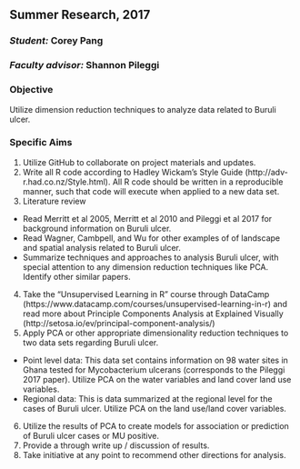 ## Summer Research, 2017

### _Student:_ Corey Pang
### _Faculty advisor:_ Shannon Pileggi


### Objective
Utilize dimension reduction techniques to analyze data related to Buruli ulcer.

### Specific Aims
1.  Utilize GitHub to collaborate on project materials and updates.
2.  Write all R code according to Hadley Wickam's Style Guide (http://adv-r.had.co.nz/Style.html).  All R code should be written in a reproducible manner, such that code will execute when applied to a new data set. 
3.  Literature review  
+  Read Merritt et al 2005, Merritt et al 2010 and Pileggi et al 2017 for background information on Buruli ulcer.
+  Read Wagner, Cambpell, and Wu for other examples of of landscape and spatial analysis related to Buruli ulcer.  
+  Summarize techniques and approaches to analysis Buruli ulcer, with special attention to any dimension reduction techniques like PCA.  Identify other similar papers.
4.  Take the "Unsupervised Learning in R" course through DataCamp (https://www.datacamp.com/courses/unsupervised-learning-in-r) and read more about Principle Components Analysis at Explained Visually (http://setosa.io/ev/principal-component-analysis/)
5.  Apply PCA or other appropriate dimensionality reduction techniques to two data sets regarding Buruli ulcer.  
+  Point level data:  This data set contains information on 98 water sites in Ghana tested for Mycobacterium ulcerans (corresponds to the Pileggi 2017 paper).  Utilize PCA on the water variables and land cover land use variables.
+  Regional data:  This is data summarized at the regional level for the cases of Buruli ulcer.  Utilize PCA on the land use/land cover variables.
6.  Utilize the results of PCA to create models for association or prediction of Buruli ulcer cases or MU positive.
7.  Provide a through write up / discussion of results.
8.  Take initiative at any point to recommend other directions for analysis.
